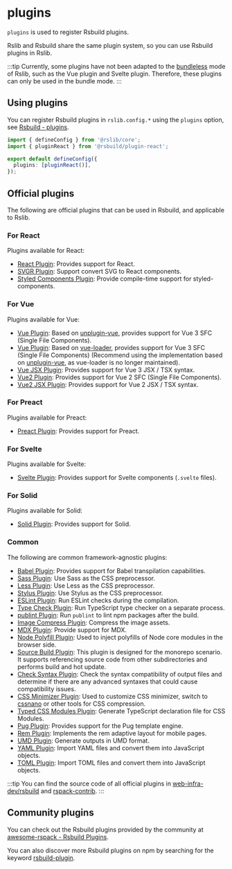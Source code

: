 
# plugins <RsbuildDocBadge path="/config/plugins" text="plugins" />

`plugins` is used to register Rsbuild plugins.

Rslib and Rsbuild share the same plugin system, so you can use Rsbuild plugins in Rslib.

:::tip
Currently, some plugins have not been adapted to the [bundleless](/guide/basic/output-structure#bundle--bundleless) mode of Rslib, such as the Vue plugin and Svelte plugin. Therefore, these plugins can only be used in the bundle mode.
:::

## Using plugins

You can register Rsbuild plugins in `rslib.config.*` using the `plugins` option, see [Rsbuild - plugins](https://rsbuild.dev/config/plugins).

```ts title="rslib.config.ts"
import { defineConfig } from '@rslib/core';
import { pluginReact } from '@rsbuild/plugin-react';

export default defineConfig({
  plugins: [pluginReact()],
});
```

## Official plugins

The following are official plugins that can be used in Rsbuild, and applicable to Rslib.

### For React

Plugins available for React:

- [React Plugin](https://rsbuild.dev/plugins/list/plugin-react): Provides support for React.
- [SVGR Plugin](https://rsbuild.dev/plugins/list/plugin-svgr): Support convert SVG to React components.
- [Styled Components Plugin](https://github.com/rsbuild-contrib/rsbuild-plugin-styled-components): Provide compile-time support for styled-components.

### For Vue

Plugins available for Vue:

- [Vue Plugin](https://github.com/rspack-contrib/rsbuild-plugin-unplugin-vue): Based on [unplugin-vue](https://github.com/unplugin/unplugin-vue), provides support for Vue 3 SFC (Single File Components).
- [Vue Plugin](https://rsbuild.dev/plugins/list/plugin-vue): Based on [vue-loader](https://github.com/vuejs/vue-loader), provides support for Vue 3 SFC (Single File Components) (Recommend using the implementation based on [unplugin-vue](https://github.com/unplugin/unplugin-vue), as vue-loader is no longer maintained).
- [Vue JSX Plugin](https://github.com/rspack-contrib/rsbuild-plugin-vue-jsx): Provides support for Vue 3 JSX / TSX syntax.
- [Vue2 Plugin](https://github.com/rspack-contrib/rsbuild-plugin-vue2): Provides support for Vue 2 SFC (Single File Components).
- [Vue2 JSX Plugin](https://github.com/rspack-contrib/rsbuild-plugin-vue2-jsx): Provides support for Vue 2 JSX / TSX syntax.

### For Preact

Plugins available for Preact:

- [Preact Plugin](https://rsbuild.dev/plugins/list/plugin-preact): Provides support for Preact.

### For Svelte

Plugins available for Svelte:

- [Svelte Plugin](https://rsbuild.dev/plugins/list/plugin-svelte): Provides support for Svelte components (`.svelte` files).

### For Solid

Plugins available for Solid:

- [Solid Plugin](https://rsbuild.dev/plugins/list/plugin-solid): Provides support for Solid.

### Common

The following are common framework-agnostic plugins:

- [Babel Plugin](https://rsbuild.dev/plugins/list/plugin-babel): Provides support for Babel transpilation capabilities.
- [Sass Plugin](https://rsbuild.dev/plugins/list/plugin-sass): Use Sass as the CSS preprocessor.
- [Less Plugin](https://rsbuild.dev/plugins/list/plugin-less): Use Less as the CSS preprocessor.
- [Stylus Plugin](https://rsbuild.dev/plugins/list/plugin-stylus): Use Stylus as the CSS preprocessor.
- [ESLint Plugin](https://github.com/rspack-contrib/rsbuild-plugin-eslint): Run ESLint checks during the compilation.
- [Type Check Plugin](https://github.com/rspack-contrib/rsbuild-plugin-type-check): Run TypeScript type checker on a separate process.
- [publint Plugin](https://github.com/rspack-contrib/rsbuild-plugin-publint): Run `publint` to lint npm packages after the build.
- [Image Compress Plugin](https://github.com/rspack-contrib/rsbuild-plugin-image-compress): Compress the image assets.
- [MDX Plugin](https://github.com/rspack-contrib/rsbuild-plugin-mdx): Provide support for MDX.
- [Node Polyfill Plugin](https://github.com/rspack-contrib/rsbuild-plugin-node-polyfill): Used to inject polyfills of Node core modules in the browser side.
- [Source Build Plugin](https://github.com/rspack-contrib/rsbuild-plugin-source-build): This plugin is designed for the monorepo scenario. It supports referencing source code from other subdirectories and performs build and hot update.
- [Check Syntax Plugin](https://github.com/rspack-contrib/rsbuild-plugin-check-syntax): Check the syntax compatibility of output files and determine if there are any advanced syntaxes that could cause compatibility issues.
- [CSS Minimizer Plugin](https://github.com/rspack-contrib/rsbuild-plugin-css-minimizer): Used to customize CSS minimizer, switch to [cssnano](https://github.com/cssnano/cssnano) or other tools for CSS compression.
- [Typed CSS Modules Plugin](https://github.com/rspack-contrib/rsbuild-plugin-typed-css-modules): Generate TypeScript declaration file for CSS Modules.
- [Pug Plugin](https://github.com/rspack-contrib/rsbuild-plugin-pug): Provides support for the Pug template engine.
- [Rem Plugin](https://github.com/rspack-contrib/rsbuild-plugin-rem): Implements the rem adaptive layout for mobile pages.
- [UMD Plugin](https://github.com/rspack-contrib/rsbuild-plugin-umd): Generate outputs in UMD format.
- [YAML Plugin](https://github.com/rspack-contrib/rsbuild-plugin-yaml): Import YAML files and convert them into JavaScript objects.
- [TOML Plugin](https://github.com/rspack-contrib/rsbuild-plugin-toml): Import TOML files and convert them into JavaScript objects.

:::tip
You can find the source code of all official plugins in [web-infra-dev/rsbuild](https://github.com/web-infra-dev/rsbuild) and [rspack-contrib](https://github.com/rspack-contrib).
:::

## Community plugins

You can check out the Rsbuild plugins provided by the community at [awesome-rspack - Rsbuild Plugins](https://github.com/web-infra-dev/awesome-rspack?tab=readme-ov-file#rsbuild-plugins).

You can also discover more Rsbuild plugins on npm by searching for the keyword [rsbuild-plugin](https://www.npmjs.com/search?q=rsbuild-plugin&ranking=popularity).
